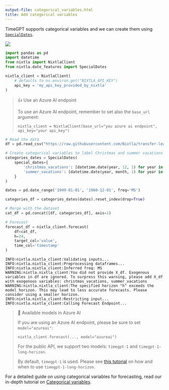 ```yaml
---
output-file: categorical_variables.html
title: Add categorical variables
---
```



TimeGPT supports categorical variables and we can create them using
[`SpecialDates`](https://Nixtla.github.io/nixtla/src/date_features.html#specialdates).

[![](https://colab.research.google.com/assets/colab-badge.svg)](https://colab.research.google.com/github/Nixtla/nixtla/blob/main/nbs/docs/capabilities/forecast/04_categorical_variables.ipynb)

```python
import pandas as pd
import datetime
from nixtla import NixtlaClient
from nixtla.date_features import SpecialDates
```


```python
nixtla_client = NixtlaClient(
    # defaults to os.environ.get("NIXTLA_API_KEY")
    api_key = 'my_api_key_provided_by_nixtla'
)
```

> 👍 Use an Azure AI endpoint
>
> To use an Azure AI endpoint, remember to set also the `base_url`
> argument:
>
> `nixtla_client = NixtlaClient(base_url="you azure ai endpoint", api_key="your api_key")`

```python
# Read the data
df = pd.read_csv("https://raw.githubusercontent.com/Nixtla/transfer-learning-time-series/main/datasets/air_passengers.csv")

# Create categorical variables to label Christmas and summer vacations
categories_dates = SpecialDates(
    special_dates={
        'christmas_vacations': [datetime.date(year, 12, 1) for year in range(1949, 1960 + 1)],
        'summer_vacations': [datetime.date(year, month, 1) for year in range(1949, 1960 + 1) for month in (6, 7)]
    }
)

dates = pd.date_range('1949-01-01', '1960-12-01', freq='MS')

categories_df = categories_dates(dates).reset_index(drop=True)

# Merge with the dataset
cat_df = pd.concat([df, categories_df], axis=1)

# Forecast
forecast_df = nixtla_client.forecast(
    df=cat_df, 
    h=24,
    target_col='value',
    time_col='timestamp'
)
```

``` text
INFO:nixtla.nixtla_client:Validating inputs...
INFO:nixtla.nixtla_client:Preprocessing dataframes...
INFO:nixtla.nixtla_client:Inferred freq: MS
WARNING:nixtla.nixtla_client:You did not provide X_df. Exogenous variables in df are ignored. To surpress this warning, please add X_df with exogenous variables: christmas_vacations, summer_vacations
WARNING:nixtla.nixtla_client:The specified horizon "h" exceeds the model horizon. This may lead to less accurate forecasts. Please consider using a smaller horizon.
INFO:nixtla.nixtla_client:Restricting input...
INFO:nixtla.nixtla_client:Calling Forecast Endpoint...
```

> 📘 Available models in Azure AI
>
> If you are using an Azure AI endpoint, please be sure to set
> `model="azureai"`:
>
> `nixtla_client.forecast(..., model="azureai")`
>
> For the public API, we support two models: `timegpt-1` and
> `timegpt-1-long-horizon`.
>
> By default, `timegpt-1` is used. Please see [this
> tutorial](https://docs.nixtla.io/docs/tutorials-long_horizon_forecasting)
> on how and when to use `timegpt-1-long-horizon`.

For a detailed guide on using categorical variables for forecasting,
read our in-depth tutorial on [Categorical
variables](https://docs.nixtla.io/docs/tutorials-categorical_variables).

